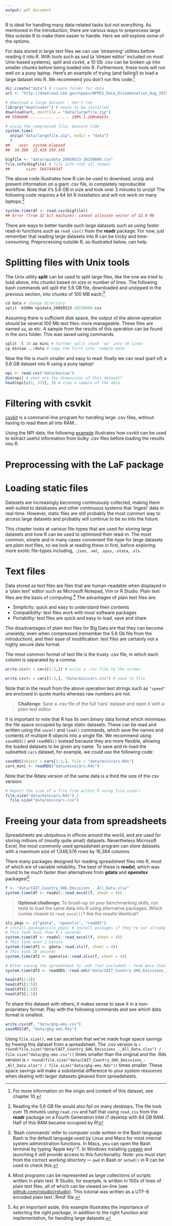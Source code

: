 ```yaml
---
output: pdf_document
---
```


\chapter{Preprocessing and loading data}

R is ideal for handling many data-related tasks but not everything.
As mentioned in the introduction, there are various ways to
preprocess large files outside R to make them easier to handle.
Here we will explore some of the options.

For data stored in large text files we can use
'streaming' utilities before reading it into R. With tools such as
*sed*\sidenote{\url{https://www.gnu.org/software/sed/manual/sed.html}}
(a 'stream editor' included on most Unix-based systems),
split\sidenote{\url{https://en.wikipedia.org/wiki/Split\_\%28Unix\%29}} and
csvkit,\sidenote{\url{https://csvkit.readthedocs.org/en/latest/}} a 10 Gb .csv can be
broken up into smaller chunks before being loaded into R.
Furthermore, these tools will run well on a puny laptop.
Here's an 
example of trying (and failing!) to load a large dataset into R.
We recommend you don't
run this code:^[For
more information on the origin and content of this dataset, see chapter 10.]

```r
dir.create("data") # create folder for data
url <- "http://download.cms.gov/nppes/NPPES_Data_Dissemination_Aug_2015.zip"

# download a large dataset - don't run
library("downloader") # needs to be installed
download(url, destfile = "data/largefile.zip")
## 550600K .......... ...... 100% 1.26M=6m53s

# unzip the compressed file, measure time
system.time( 
  unzip("data/largefile.zip", exdir = "data")
  )
##    user  system elapsed 
##  34.380  22.428 193.145

bigfile <- "data/npidata_20050523-20150809.csv"
file.info(bigfile) # file info (not all shown)
##       size: 5647444347
```

\noindent The above code illustrates how R can be used to download,
unzip and present information on a giant .csv file, in completely reproducible workflow.
Note that it's 5.6 GB in size and took over 3 minutes to unzip!
The following code requires a 64 bit R installation and will not work on
many laptops.^[Reading
the 5.6 GB file would also fail on many desktops.
The file took over 15 minutes using `read.csv` and half that using `read_csv` from the **readr** package on a Fourth Generation Intel i7 desktop with 64 GB RAM.
Half of this RAM became occupied by R!
]

```r
system.time(df <- read.csv(bigfile))
## Error (from 32 bit machine): cannot allocate vector of 32.0 Mb
```

\noindent There are ways to better handle such large datasets such as using faster read-in functions such as `read_csv()` from the **readr** package. For now, just remember that reading large datasets into R can be tricky and time-consuming. Preprocessing outside R, as illustrated below, can help.

# Splitting files with Unix tools

The Unix utility **split** can be used to split large files, like the one we tried to load above, into chunks based on size or number of lines. The following bash commands will split the
5.6 GB file, downloaded and unzipped in the previous section, into chunks of 100 MB
each:^['Bash commands'
refer to computer code written in the Bash language. Bash is the default
language used by Linux and Macs for most internal system administration
functions. In Macs, you can open the Bash terminal by typing 'Apple key'-T. In
Windows installing [cygwin](https://www.cygwin.com/) and launching it
will provide access to this functionality. Note: you must start from the correct
*working directory* --- `pwd` in Bash or `setwd()` in R can be used to check this.]

```r
cd data # change directory
split -b100m npidata_20050523-20150809.csv
```

Assuming there is sufficient
disk space, the output of the above operation should be several 100 Mb text
files: more manageable. These files are named `aa`, `ab` etc.
A sample from the results of this operation can be found in the
`data` folder. This was saved using commands.

```r
split -l 10 aa mini # further split chunk 'aa' into 10 lines
cp miniaa ../data # copy the first into 'sample-data'
```

\noindent Now the file is much smaller and easy to read: finally we can
read (part of) a 5.6 GB dataset into R using a puny laptop!

```r
npi <- read.csv("data/miniaa")
dim(npi) # what are the dimensions of this dataset?
head(npi[c(1, 37)], 3) # view a sample of the data
```

# Filtering with csvkit

[csvkit](https://csvkit.readthedocs.org/en/latest/) is a command-line program
for handling large .csv files, without having to read them all into RAM...

Using the NPI data, the following
[example](https://opendata.stackexchange.com/questions/1256/how-can-i-work-with-a-4gb-csv-file)
illustrates how csvkit can be used to extract useful information from
bulky .csv files before loading the results into R.

# Preprocessing with the LaF package

# Loading static files

Datasets are increasingly becoming continuously 
collected, making them well-suited to databases and other continuous
systems that 'ingest' data in real-time. However, static files are still
probably the most common way to access large datasets and probably will
continue to be so into the future.

This chapter looks at various file-types that are used for storing
large datasets and how R can be used to optimised their read-in.
The most common, simple and in many cases convenient file-type for large datasets
are *plain text* files, so we look at reading these in first, before
exploring more exotic file-types including, `.json`, `.xml`, `.spss`, `.stata`, `.xls`.

# Text files

Data stored as text files are files that are human-readable when displayed
in a 'plain text' editor such as Microsoft Notepad, Vim or R Studio.
Plain text files are the basis of computing.^[Most
programs can be represented as large collections of scripts written in
plain text. R Studio,
for example, is written in 100s of lines of plain text files, all of which
can be viewed on-line
(see [github.com/rstudio/rstudio](https://github.com/rstudio/rstudio)).
This tutorial was written as a UTF-8 encoded plain text '.Rmd' file.
] 
The advantages of plain text files are:

- Simplicity: quick and easy to understand their contents
- Compatibility: text files work with most software packages
- Portability: text files are quick and easy to load, save and share

The disadvantages of plain text files for Big Data are that they can become
unwieldy, even when compressed (remember the 5.6 Gb file from the introduction),
and their ease of modification: text files are certainly not a highly secure
data format.

The most common format of text file is the trusty .csv file, in which
each column is separated by a comma.

```r
write.csv(x = cars[1:3,]) # write a .csv file to the screen
```

```r
write.csv(x = cars[1:3,], "data/minicars.csv") # save to file
```


Note that in the result from the above operation text strings such as
`"speed"` are enclosed in quote marks whereas raw numbers are not.

> **Challenge**: Save a .csv file of the full 'cars' dataset and open it with a plain text editor.

It is important to note that R has its own *binary* data format which minimises the file space occupied by large static datasets.
These can be read and written using the `save()` and `load()` commands, which save the names and contents of multiple R objects into a single file.
We recommend using `saveRDS()` and `readRDS()` instead because they are more flexible, allowing the loaded datasets to be given any name.
To save and re-load the subsetted `cars` dataset, for example, we could use the following code:

```r
saveRDS(object = cars[1:3,], file = "data/minicars.Rds")
cars_mini <- readRDS("data/minicars.Rds")
```

Note that the Rdata version of the same data is a third the size of the csv version:

```r
# Report the size of a file from within R using file.size()
file.size("data/minicars.Rds") /
  file.size("data/minicars.csv")
```

# Freeing your data from spreadsheets

Spreadsheets are ubiquitous in offices around the world, and are used for
storing millions of (mostly quite small) datasets. Nevertheless
Microsoft Excel, the most commonly used spreadsheet program can store
datasets with a maximum size of 1,048,576 rows by 16,384 columns.

There many packages designed for reading spreadsheet files into R, most
of which are of variable reliability. The best of these is
**readxl**, which was found to be much faster
than alternatives from **gdata** and **openxlsx**
packages!^[As
an important aside, this example illustrates the importance of selecting the
*right package*, in addition to the right function and implementation,
for handling large datasets.]

```r
f <- "data/CAIT_Country_GHG_Emissions_-_All_Data.xlsx"
system.time(df <- readxl::read_excel(f, sheet = 4))
```

> **Optional challenge:** To brush-up on your benchmarking skills, run tests
to load the same data into R using alternative packages. Which comes closest
to `read_excel()`? Are the results identical?

```r
xls_pkgs <- c("gdata", "openxlsx", "reaODS")
# install.packages(xls_pkgs) # install packages if they're not already
# This took less than 0.1 seconds
system.time(df <- readxl::read_excel(f, sheet = 4))
# This took over 1 minute
system.time(df1 <- gdata::read.xls(f, sheet = 4))
# This took 20 seconds
system.time(df2 <- openxlsx::read.xlsx(f, sheet = 4))

# After saving the spreadsheet to .odt (not included) - took more than 1 minute
system.time(df3 <- readODS::read.ods("data/CAIT_Country_GHG_Emissions_-_All_Data.ods", sheet = 4))

head(df[1:5])
head(df1[1:5])
head(df2[1:5])
head(df3[1:5])
```

To share this dataset with others, it makes sense to save it in a non-proprietary format.
Play with the following commands and see which data format is smallest.

```r
write.csv(df, "data/ghg-ems.csv")
saveRDS(df, "data/ghg-ems.Rds")
```

Using `file.size()`, we can ascertain that we've made huge space savings by freeing this dataset from a spreadsheet. The .csv version is `r round(file.size("data/CAIT_Country_GHG_Emissions_-_All_Data.xlsx") / file.size("data/ghg-ems.csv"))` times smaller than the original and the .Rds version is `r round(file.size("data/CAIT_Country_GHG_Emissions_-_All_Data.xlsx") / file.size("data/ghg-ems.Rds"))` times smaller.
These space savings will make a substantial difference to your system resources when dealing with larger datasets gleaned from spreadsheets.

